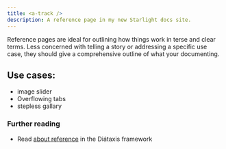 ```yaml
---
title: <a-track />
description: A reference page in my new Starlight docs site.
---
```



Reference pages are ideal for outlining how things work in terse and clear terms.
Less concerned with telling a story or addressing a specific use case, they should give a comprehensive outline of what your documenting.

## Use cases:

- image slider
- Overflowing tabs
- stepless gallary

### Further reading

- Read [about reference](https://diataxis.fr/reference/) in the Diátaxis framework

<div class="not-content">
  <Track client:load overflowscroll>
    <div>
      <canvas class="bg-slate-700 m-1" />
    </div>
    <div>
      <canvas class="bg-slate-700 m-1" />
    </div>
    <div>
      <canvas class="bg-slate-700 m-1" />
    </div>
    <div>
      <canvas class="bg-slate-700 m-1" />
    </div>
    <div>
      <canvas class="bg-slate-700 m-1" />
    </div>
    <div>
      <canvas class="bg-slate-700 m-1" />
    </div>
  </Track>
</div>
